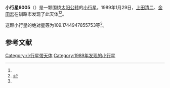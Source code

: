 {{Infobox planet
| bgcolour = #FFFFC0
| name = 6005
| symbol = 
| image = 
| caption = 
| discovery = yes
| discovery_ref = 
| discoverer = [[上田清二|上田清二]]、[[金田宏|金田宏]]
| discovery_site = [[钏路市|钏路市]] 
| discovered = 1989年1月29日
| designations = yes
| mp_name = 
| named_after = 
| alt_names = 1989 BD/ 1991 RC30
| mp_category = [[主带小行星|主带小行星]]
| orbit_ref = <ref name="a">[http://ssd.jpl.nasa.gov/sbdb.cgi?sstr=6005 6005] {{Wayback|url=http://ssd.jpl.nasa.gov/sbdb.cgi?sstr=6005 |date=20110610014658 }}，小行星數據庫瀏覽器（JPL Small-Body Database Browser）－[[美国国家航空航天局|美国国家航空航天局]]喷气推进实验室</ref>
| epoch = 2456400.5 (2013年4月18日更新)
| aphelion = {{convert|3.108775821025541|AU|km|3|abbr=on|lk=out}}
| perihelion = {{convert|2.290616238566318|AU|km|3|abbr=on}}
| semimajor = {{convert|2.69969602979593|AU|km|3|abbr=on}}
| eccentricity = 0.151528093
| period = 1620.207837 [[日|日]]<br />4.44[[儒略年|儒略年]]
| avg_speed = 
| inclination = 7.635649554234867
| asc_node = 25.26785763592011
| mean_anomaly = 
| arg_peri = 109.1744947855753
| satellites = 
| physical_characteristics = yes
| dimensions = 
| mass = 
| density = 
| surface_grav = 
| escape_velocity = 
| sidereal_day = 
| axial_tilt = 
| pole_ecliptic_lat = 
| pole_ecliptic_lon = 
| albedo = 
| temperatures= 
| temp_name1 = 
| mean_temp_1 = 
| max_temp_1 = 
| temp_name2 = 
| max_temp_2 = 
| spectral_type = 
| abs_magnitude = 109.1744947855753
}}

'''小行星6005'''（{{lang-en|6005}}）是一颗围绕[[太阳|太阳]][[公转|公转]]的[[小行星|小行星]]。1989年1月29日，[[上田清二|上田清二]]、[[金田宏|金田宏]]在钏路市发现了此天体<ref name="a" /><ref>{{cite news|title=小行星列表|url=http://cfa-www.harvard.edu/iau/lists/NumberedMPs.txt|accessdate=2013-07-08|newspaper=哈佛大学|archive-date=2008-05-17|archive-url=https://web.archive.org/web/20080517010638/http://cfa-www.harvard.edu/iau/lists/NumberedMPs.txt|dead-url=no}}</ref>。

这颗小行星的[[绝对星等|绝对星等]]为109.1744947855753等<ref name="a" />。

==参考文献==
{{reflist}}
{{Minor Planet Number|[[小行星6004|小行星6004]]|[[小行星6006|小行星6006]]}}

{{小天体}}

[[Category:小行星带天体|Category:小行星带天体]]
[[Category:1989年发现的小行星|Category:1989年发现的小行星]]

{{asteroid-stub}}